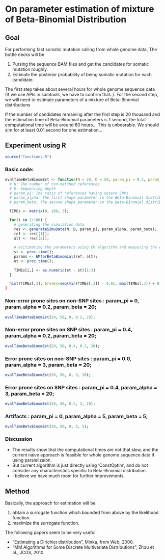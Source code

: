 # On parameter estimation of mixture of Beta-Binomial Distribution

## Goal

For performing fast somatic mutation calling from whole genome data,
The bottle necks will be

1. Pursing the sequence BAM files and get the candidates for somatic mutation roughly.
2. Estimate the posterior probability of being somatic mutation for each candidate.

The first step takes about several hours for whole genome sequence data 
(If we use APIs in samtools, we have to confirm that..).
For the second step, we will need to estimate parameters of a mixture of Beta-Binomial distributions


If the number of candidates remaining after the first step is 20 thousand 
and the estimation time of Beta-Binomial parameters is 1 second,
the total computational time will be around 60 hours...
This is unbearable.
We should aim for at least 0.01 second for one estimation...


## Experiment using R


```r
source("functions.R")
```

### Basic code:

```r
evalTimeBetaBinomEst <- function(N = 20, D = 50, param_pi = 0.3, param_alpha = 0.1, param_beta = 10)
  # N: The number of non-matched references
  # D: Sequencing depth
  # param_pi: The ratio of references having hetero SNPs
  # param_alpha: The first shape parameter in the Beta-Binomial distribution
  # param_beta: The second shape parameter in the Beta-Binomial distribution

  TIMEs <- matrix(0, 100, 3);

  for(i in 1:100) {
    # generating the simulation data
    res <- generateSimuData(N, D, param_pi, param_alpha, param_beta);
    ref <- res[[1]];
    alt <- res[[2]];
  
    # esitimating the parameters using EM algorithm and measuring the computational time
    st <- proc.time();
    params <- EMforBetaBinomial(ref, alt);
    et <- proc.time();
  
    TIMEs[i,] <- as.numeric(et - st)[1:3]
  }

  hist(TIMEs[,3], breaks=seq(min(TIMEs[,3]) - 0.01, max(TIMEs[,3]) + 0.01, 0.01), col="lightblue", main="", xlab="time");
}
```


### Non-error prone sites on non-SNP sites : param_pi = 0, param_alpha = 0.2, param_beta = 20;

```r
evalTimeBetaBinomEst(20, 50, 0, 0.2, 20);
```

### Non-error prone sites on SNP sites : param_pi = 0.4, param_alpha = 0.2, param_beta = 20;

```r
evalTimeBetaBinomEst(20, 50, 0.4, 0.2, 20);
```


### Error prone sites on non-SNP sites : param_pi = 0.0, param_alpha = 3, param_beta = 20;

```r
evalTimeBetaBinomEst(20, 50, 0, 3, 20);
```

### Error prone sites on SNP sites : param_pi = 0.4, param_alpha = 3, param_beta = 20;

```r
evalTimeBetaBinomEst(20, 50, 0.4, 3, 20);
```


### Artifacts : param_pi = 0, param_alpha = 5, param_beta = 5;

```r
evalTimeBetaBinomEst(20, 50, 0, 5, 5);
```


### Discussion

* The results show that the computational times are not that slow, and the current naive approach is feasible for whole genome sequence data if using paralelizaion.
* But current algorithm is just directly using 'ConstOptim', and do not consider any characteristics specific to Beta-Binomial distribution.
* I believe we have much room for further improvements.

## Method

Basically, the approach for estimation will be 

1. obtain a surrogate function which bounded from above by the likelihood function.
2. maximize the surrogate function.


The following papers seem to be very useful.

* "Estimating a Dirichlet distribution", Minka, from Web, 2000.
* "MM Algorithms for Some Discrete Multivariate Distributions", Zhou et al., JCGS, 2010.


## 
